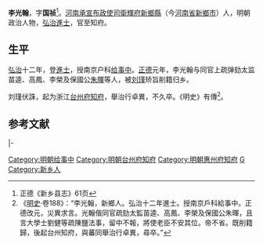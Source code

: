 '''李光翰'''，字'''国祯'''<ref>正德《新乡县志》61页</ref>。[[河南承宣布政使司|河南承宣布政使司]][[衛輝府|衛輝府]][[新鄉縣|新鄉縣]]（今[[河南省|河南省]][[新鄉市|新鄉市]]）人，明朝政治人物，[[弘治_(明朝)|弘治]][[進士|進士]]，官至知府。

== 生平 ==
[[弘治_(明朝)|弘治]]十二年，登[[進士|進士]]，授南京户科[[给事中|给事中]]。[[正德_(明朝)|正德]]元年，李光翰与同官上疏弹劾太监苗逵、高鳳、李榮及保國公[[朱暉|朱暉]]等人，被[[刘瑾|刘瑾]]矫旨削籍归乡。

刘瑾伏誅，起为浙江[[台州府|台州府]][[知府|知府]]，舉治行卓異，不久卒。《明史》有傳<ref>《[[明史|明史]]·卷188》：“李光翰，新鄉人。弘治十二年進士。授南京戶科給事中。正德改元，災異求言。光翰偕同官疏劾太監苗逵、高鳳、李榮及保國公朱暉，且言大學士劉健等疏陳鹽法事，留中不報，將使老臣不安其位。帝不省。既削籍歸，後起台州知府，與蕃同舉治行卓異，尋卒。”</ref>。

==参考文献==
{{Reflist}}

{{start box}}
{{s-off}}
{{s-before|[[王應奎_(知府)|王應奎]]}}
{{s-title|明朝台州府知府|弘治年間－1516年}}
{{s-after|[[顧璘|顧璘]]}}
|-
{{succession box|[[吕大川|吕大川]]|[[梅吉|梅吉]]|明朝惠州府知府|<small>正德元年（1506年）上任</small>}}
{{end box}}

{{明朝人物小作品}}
{{弘治十二年己未科殿試金榜}}
{{DEFAULTSORT:Li李}}
[[Category:明朝给事中|Category:明朝给事中]]
[[Category:明朝台州府知府|Category:明朝台州府知府]]
[[Category:明朝惠州府知府|Category:明朝惠州府知府]]
[[Category:李姓|G]]
[[Category:新乡人|Category:新乡人]]